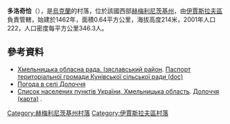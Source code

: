 {{No footnotes|time=2019-02-02T04:20:41+00:00}}
{{Bare URLs}}
{{coord|50|13|25|N|26|19|59|E|scale:100000|display=title}}

'''多洛奇恰'''（{{lang-uk|Долоччя}}），是[[烏克蘭|烏克蘭]]的村落，位於該國西部[[赫梅利尼茨基州|赫梅利尼茨基州]]，由[[伊賈斯拉夫區|伊賈斯拉夫區]]負責管轄，始建於1462年，面積0.64平方公里，海拔高度214米，2001年人口222，人口密度每平方公里346.3人。

==參考資料==
* [https://web.archive.org/web/20160306105422/http://oblrada.km.ua/district/show/15 Хмельницька обласна рада. Ізяславський район]. [https://web.archive.org/web/20141227090620/http://oblrada.km.ua/userfiles/%D0%9F%D0%B0%D1%81%D0%BF%D0%BE%D1%80%D1%82%20%D0%9A%D1%83%D0%BD%D1%96%D0%B2_2011.doc Паспорт територіальної громади Кунівської сільської ради (doc)]
* [http://weather.in.ua/ua/hmel'nickaja/7160 Погода в селі Долоччя] {{Wayback|url=http://weather.in.ua/ua/hmel'nickaja/7160 |date=20111220085049 }}
* [http://maps.vlasenko.net/list/ukraine/hmelnycka/ Список населених пунктів України, Хмельницька область]{{Wayback|url=http://maps.vlasenko.net/list/ukraine/hmelnycka/ |date=20161223192742 }}. [http://maps.vlasenko.net/ua/hmelnycka/izyaslavskyj/dolochchya/ Долоччя (карта)] {{Wayback|url=http://maps.vlasenko.net/ua/hmelnycka/izyaslavskyj/dolochchya/ |date=20160617193036 }}.

{{DEFAULTSORT:Долоччя}}
[[Category:赫梅利尼茨基州村落|Category:赫梅利尼茨基州村落]]
[[Category:伊賈斯拉夫區村落|Category:伊賈斯拉夫區村落]]


{{Khmelnytskyi-geo-stub}}